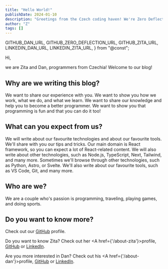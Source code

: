 ```yaml
---
title: "Hello World!"
publishDate: 2024-01-10
description: "Greetings from the Czech coding haven! We're Zero Deflection behind the keyboards, ready to unleash our tech tales, sprinkle some laughter into lines of code, and take you on a rollercoaster ride through the binary wonders of our programmer's paradise. Fasten your seatbelts – the Ctrl is about to get out of hand!"
author: "Z"
tags: []
---
```


  GITHUB_DAN_URL,
  GITHUB_ZERO_DEFLECTION_URL,
  GITHUB_ZITA_URL,
  LINKEDIN_DAN_URL,
  LINKEDIN_ZITA_URL,
} from "@const";

Hi,

we are Zita and Dan, programmers from Czechia! Welcome to our blog!

## Why are we writing this blog?

We want to share our experience with you. We want to show you how we work, what we do, and what we learn. We want to share our knowledge and help you to become a better programmer. We want to show you that programming is fun and that you can do it too!

## What can you expect from us?

We will write about our favourite technologies and about our favourite tools. We'll share with you our tips and tricks.
Our main domain is React framework, so you can expect a lot of React-related content. We will also write about other technologies, such as Node.js, TypeScript, Next, Tailwind, and many more.
Sometimes we'll browse through other technologies, such as Python, Astro, or Svelte. We'll also write about our favourite tools, such as VS Code, Git, and many more.

## Who are we?

We are a couple who's passion is programming, traveling, playing games, and doing sports.

## Do you want to know more?

Check out our <A href={GITHUB_ZERO_DEFLECTION_URL}>GitHub</A> profile.

Do you want to know Zita? Check out her <A href={'/about-zita'}>profile</A>, <A href={GITHUB_ZITA_URL}>GitHub</A> or <A href={LINKEDIN_ZITA_URL}>LinkedIn</A>.

Are you more interested in Dan? Check out his <A href={'/about-dan'}>profile</A>, <A href={GITHUB_DAN_URL}>GitHub</A> or <A href={LINKEDIN_DAN_URL}>LinkedIn</A>.
